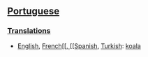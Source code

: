 ==[[Portuguese]]==
===[[Translations]]===
*[[English]], [[French[[, [[Spanish]], [[Turkish]]: [[koala]]